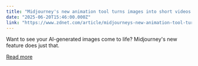 ```yaml
---
title: "Midjourney's new animation tool turns images into short videos - here's how"
date: "2025-06-20T15:46:00.000Z"
link: "https://www.zdnet.com/article/midjourneys-new-animation-tool-turns-images-into-short-videos-heres-how/"
---
```


Want to see your AI-generated images come to life? Midjourney's new feature does just that.

[Read more](https://www.zdnet.com/article/midjourneys-new-animation-tool-turns-images-into-short-videos-heres-how/)
